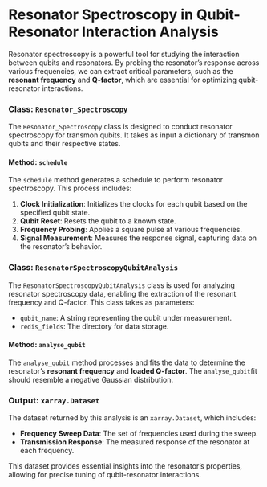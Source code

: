 # Resonator Spectroscopy in Qubit-Resonator Interaction Analysis

Resonator spectroscopy is a powerful tool for studying the interaction between qubits and resonators. By probing the
resonator’s response across various frequencies, we can extract critical parameters, such as the **resonant frequency**
and **Q-factor**, which are essential for optimizing qubit-resonator interactions.

### Class: `Resonator_Spectroscopy`

The `Resonator_Spectroscopy` class is designed to conduct resonator spectroscopy for transmon qubits. It takes as input
a dictionary of transmon qubits and their respective states.

#### Method: `schedule`

The `schedule` method generates a schedule to perform resonator spectroscopy. This process includes:

1. **Clock Initialization**: Initializes the clocks for each qubit based on the specified qubit state.
2. **Qubit Reset**: Resets the qubit to a known state.
3. **Frequency Probing**: Applies a square pulse at various frequencies.
4. **Signal Measurement**: Measures the response signal, capturing data on the resonator's behavior.

### Class: `ResonatorSpectroscopyQubitAnalysis`

The `ResonatorSpectroscopyQubitAnalysis` class is used for analyzing resonator spectroscopy data, enabling the
extraction of the resonant frequency and Q-factor. This class takes as parameters:

- `qubit_name`: A string representing the qubit under measurement.
- `redis_fields`: The directory for data storage.

#### Method: `analyse_qubit`

The `analyse_qubit` method processes and fits the data to determine the resonator’s **resonant frequency** and **loaded
Q-factor**. The `analyse_qubit`fit should resemble a negative Gaussian distribution.

### Output: `xarray.Dataset`

The dataset returned by this analysis is an `xarray.Dataset`, which includes:

- **Frequency Sweep Data**: The set of frequencies used during the sweep.
- **Transmission Response**: The measured response of the resonator at each frequency.

This dataset provides essential insights into the resonator’s properties, allowing for precise tuning of qubit-resonator
interactions.
